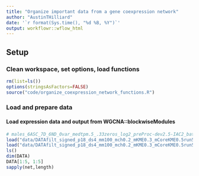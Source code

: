 ```yaml
---
title: "Organize important data from a gene coexpression network"
author: "AustinTHilliard"
date: '`r format(Sys.time(), "%d %B, %Y")`'
output: workflowr::wflow_html
---
```

  
## Setup
### Clean workspace, set options, load functions
```r
rm(list=ls())
options(stringsAsFactors=FALSE)
source("code/organize_coexpression_network_functions.R")
```
<!--#### Some functions in [.R](https://github.com/AustinTHilliard/networks/blob/master/code/.R) are from the [WGNCA library (version 1.63)](https://cran.r-project.org/web/packages/WGCNA/index.html). I included them here rather than require you to install WGCNA-->

### Load and prepare data
#### Load expression data and output from WGCNA::blockwiseModules
```r
# males_6ASC_7D_6ND_0var_medtpm.5_.33zeros_log2_preProc-dev2.5-IAC2_batch-lib-tank-seqdate_replace-negs/
load("data/DATAfilt_signed_p18_ds4_mm100_mch0.2_mKME0.3_mCoreKME0.5run57DATA.RData")
load("data/DATAfilt_signed_p18_ds4_mm100_mch0.2_mKME0.3_mCoreKME0.5run57NET.RData")
ls()
dim(DATA)
DATA[1:5, 1:5]
sapply(net,length)
```